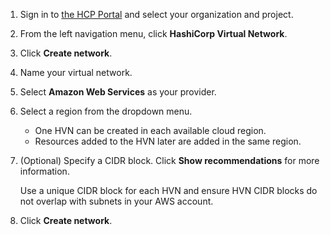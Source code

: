 1. Sign in to [the HCP Portal](https://portal.cloud.hashicorp.com/) and select your
   organization and project.

1. From the left navigation menu, click **HashiCorp Virtual Network**.

1. Click **Create network**.

1. Name your virtual network.

1. Select **Amazon Web Services** as your provider.

1. Select a region from the dropdown menu.

    - One HVN can be created in each available cloud region.
    - Resources added to the HVN later are added in the same region.

1. (Optional) Specify a CIDR block. Click **Show recommendations** for more
   information.

   <Highlight title="Recommended practice for HCP administrators">

   Use a unique CIDR block for each HVN and ensure HVN CIDR blocks do not
   overlap with subnets in your AWS account.

   </Highlight>

1. Click **Create network**.